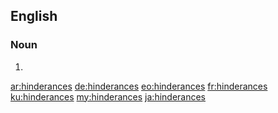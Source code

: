 ==English==

===Noun===
{{head|en|noun plural form}}

# {{plural of|hinderance|lang=en}}

[[ar:hinderances]]
[[de:hinderances]]
[[eo:hinderances]]
[[fr:hinderances]]
[[ku:hinderances]]
[[my:hinderances]]
[[ja:hinderances]]